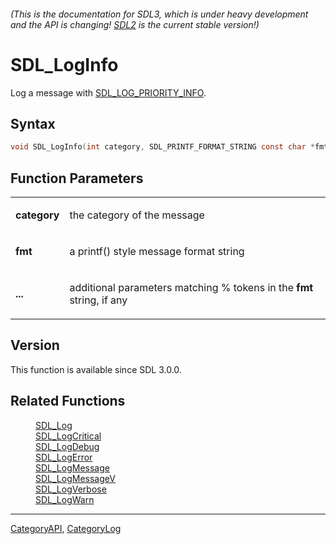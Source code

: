 ====== (This is the documentation for SDL3, which is under heavy development and the API is changing! [https://wiki.libsdl.org/ SDL2] is the current stable version!) ======
= SDL_LogInfo =

Log a message with [[SDL_LOG_PRIORITY_INFO]].

== Syntax ==

<syntaxhighlight lang='c'>
void SDL_LogInfo(int category, SDL_PRINTF_FORMAT_STRING const char *fmt, ...) SDL_PRINTF_VARARG_FUNC(2);
</syntaxhighlight>

== Function Parameters ==

{|
|'''category'''
|the category of the message
|-
|'''fmt'''
|a printf() style message format string
|-
|'''...'''
|additional parameters matching % tokens in the '''fmt''' string, if any
|}

== Version ==

This function is available since SDL 3.0.0.

== Related Functions ==

:[[SDL_Log]]
:[[SDL_LogCritical]]
:[[SDL_LogDebug]]
:[[SDL_LogError]]
:[[SDL_LogMessage]]
:[[SDL_LogMessageV]]
:[[SDL_LogVerbose]]
:[[SDL_LogWarn]]

----
[[CategoryAPI]], [[CategoryLog]]


